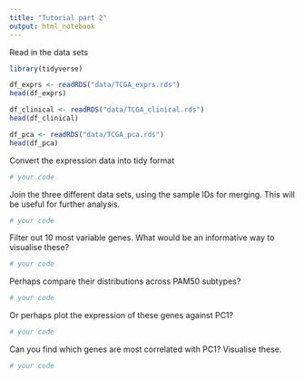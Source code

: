 ```yaml
---
title: "Tutorial part 2"
output: html_notebook
---
```


Read in the data sets

```r
library(tidyverse)

df_exprs <- readRDS("data/TCGA_exprs.rds")
head(df_exprs)

df_clinical <- readRDS("data/TCGA_clinical.rds")
head(df_clinical)

df_pca <- readRDS("data/TCGA_pca.rds")
head(df_pca)
```

Convert the expression data into tidy format

```r
# your code
```

Join the three different data sets, using the sample IDs for merging. This will be useful for further analysis. 

```r
# your code
```

Filter out 10 most variable genes. What would be an informative way to visualise these?

```r
# your code
```

Perhaps compare their distributions across PAM50 subtypes?

```r
# your code
```

Or perhaps plot the expression of these genes against PC1?

```r
# your code
```

Can you find which genes are most correlated with PC1? Visualise these.  

```r
# your code
```

